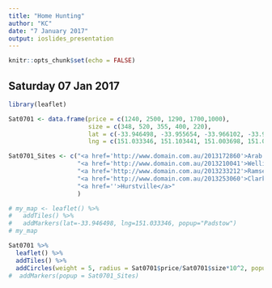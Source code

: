 ---
title: "Home Hunting"
author: "KC"
date: "7 January 2017"
output: ioslides_presentation
---

```{r setup, include=FALSE}
knitr::opts_chunk$set(echo = FALSE)
```

## Saturday 07 Jan 2017

```{r}
library(leaflet)

Sat0701 <- data.frame(price = c(1240, 2500, 1290, 1700,1000),
                      size = c(348, 520, 355, 400, 220),
                      lat = c(-33.946498, -33.955654, -33.966102, -33.957842, -33.956545),
                      lng = c(151.033346, 151.103441, 151.003698, 151.045881, 151.089851))

Sat0701_Sites <- c("<a href='http://www.domain.com.au/2013172860'>Arab Road, Padstow</a>",
                   "<a href='http://www.domain.com.au/2013210041'>Wellington Road, Hurstville</a>",
                   "<a href='http://www.domain.com.au/2013233212'>Ramsey Road, Picnic Point</a>",
                   "<a href='http://www.domain.com.au/2013253060'>Clarke Street, Peakhurst</a>",
                   "<a href=''>Hurstville</a>"
                   )

# my_map <- leaflet() %>%
#   addTiles() %>%
#   addMarkers(lat=-33.946498, lng=151.033346, popup="Padstow")
# my_map

Sat0701 %>%
  leaflet() %>%
  addTiles() %>%
  addCircles(weight = 5, radius = Sat0701$price/Sat0701$size*10^2, popup = Sat0701_Sites)
#  addMarkers(popup = Sat0701_Sites)

```